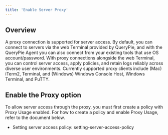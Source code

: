 ```yaml
---
title: 'Enable Server Proxy'
---
```


## Overview

A proxy connection is supported for server access. By default, you can connect to servers via the web Terminal provided by QueryPie, and with the QueryPie Agent you can also connect from your existing tools that use OS account/password. With proxy connections alongside the web Terminal, you can control server access, apply policies, and retain logs reliably across diverse user environments. Currently supported proxy clients include (Mac) iTerm2, Terminal, and (Windows) Windows Console Host, Windows Terminal, and PuTTY.

## Enable the Proxy option

To allow server access through the proxy, you must first create a policy with Proxy Usage enabled. For how to create a policy and enable Proxy Usage, refer to the document below.

* Setting server access policy: setting-server-access-policy
